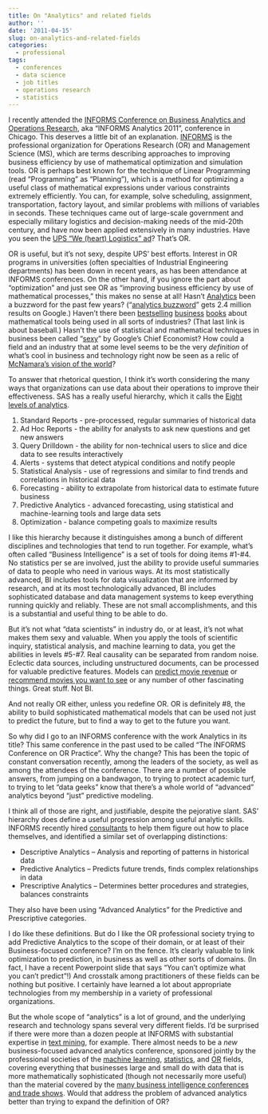 ```yaml
---
title: On "Analytics" and related fields
author: ''
date: '2011-04-15'
slug: on-analytics-and-related-fields
categories:
  - professional
tags:
  - conferences
  - data science
  - job titles
  - operations research
  - statistics
---
```


I recently attended the <a href="http://meetings2.informs.org/Analytics2011/" target="_blank" rel="noopener">INFORMS Conference on Business Analytics and Operations Research</a>, aka "INFORMS Analytics 2011", conference in Chicago. This deserves a little bit of an explanation. <a href="http://www.informs.org/" target="_blank" rel="noopener">INFORMS</a> is the professional organization for Operations Research (OR) and Management Science (MS), which are terms describing approaches to improving business efficiency by use of mathematical optimization and simulation tools. OR is perhaps best known for the technique of Linear Programming (read "Programming" as "Planning"), which is a method for optimizing a useful class of mathematical expressions under various constraints extremely efficiently. You can, for example, solve scheduling, assignment, transportation, factory layout, and similar problems with millions of variables in seconds. These techniques came out of large-scale government and especially military logistics and decision-making needs of the mid-20th century, and have now been applied extensively in many industries. Have you seen the <a href="http://www.youtube.com/watch?v=mRAHa_Po0Kg" target="_blank" rel="noopener">UPS "We (heart) Logistics" ad</a>? That's OR.

OR is useful, but it's not sexy, despite UPS' best efforts. Interest in OR programs in universities (often specialties of Industrial Engineering departments) has been down in recent years, as has been attendance at INFORMS conferences. On the other hand, if you ignore the part about "optimization" and just see OR as "improving business efficiency by use of mathematical processes," this makes no sense at all! Hasn't <a href="http://ngrams.googlelabs.com/graph?content=analytics%2Coperations+research&amp;year_start=1988&amp;year_end=2008&amp;corpus=0&amp;smoothing=3" target="_blank" rel="noopener">Analytics</a> been a buzzword for the past few years? ("<a href="http://www.google.com/search?q=analytics+buzzword" target="_blank" rel="noopener">analytics buzzword</a>" gets 2.4 million results on Google.) Haven't there been <a href="http://www.amazon.com/Super-Crunchers-Thinking-Numbers-Smart/dp/0553805401" target="_blank" rel="noopener">bestselling</a> <a href="http://www.amazon.com/Competing-Analytics-New-Science-Winning/dp/1422103323" target="_blank" rel="noopener">business</a> <a href="http://www.amazon.com/Moneyball-Art-Winning-Unfair-Game/dp/0393324818" target="_blank" rel="noopener">books</a> about mathematical tools being used in all sorts of industries? (That last link is about baseball.) Hasn't the use of statistical and mathematical techniques in business been called "<a href="http://www.mckinseyquarterly.com/Hal_Varian_on_how_the_Web_challenges_managers_2286">sexy</a>" by Google's Chief Economist? How could a field and an industry that at some level seems to be the very <em>definition</em> of what's cool in business and technology right now be seen as a relic of <a href="http://www.imdb.com/title/tt0317910/" target="_blank" rel="noopener">McNamara's vision of the world</a>?

To answer that rhetorical question, I think it's worth considering the many ways that organizations can use data about their operations to improve their effectiveness. SAS has a really useful hierarchy, which it calls the <a href="http://www.sas.com/news/sascom/2008q4/column_8levels.html" target="_blank" rel="noopener">Eight levels of analytics</a>.
<ol>
 	<li>Standard Reports - pre-processed, regular summaries of historical data</li>
 	<li>Ad Hoc Reports - the ability for analysts to ask new questions and get new answers</li>
 	<li>Query Drilldown - the ability for non-technical users to slice and dice data to see results interactively</li>
 	<li>Alerts - systems that detect atypical conditions and notify people</li>
 	<li>Statistical Analysis - use of regressions and similar to find trends and correlations in historical data</li>
 	<li>Forecasting - ability to extrapolate from historical data to estimate future business</li>
 	<li>Predictive Analytics - advanced forecasting, using statistical and machine-learning tools and large data sets</li>
 	<li>Optimization - balance competing goals to maximize results</li>
</ol>
I like this hierarchy because it distinguishes among a bunch of different disciplines and technologies that tend to run together. For example, what's often called "Business Intelligence" is a set of tools for doing items #1-#4. No statistics per se are involved, just the ability to provide useful summaries of data to people who need in various ways. At its most statistically advanced, BI includes tools for data visualization that are informed by research, and at its most technologically advanced, BI includes sophisticated database and data management systems to keep everything running quickly and reliably. These are not small accomplishments, and this is a substantial and useful thing to be able to do.

But it's not what "data scientists" in industry do, or at least, it's not what makes them sexy and valuable. When you apply the tools of scientific inquiry, statistical analysis, and machine learning to data, you get the abilities in levels #5-#7. Real causality can be separated from random noise. Eclectic data sources, including unstructured documents, can be processed for valuable predictive features. Models can <a href="http://www.gladwell.com/2006/2006_10_16_a_formula.html" target="_blank" rel="noopener">predict movie revenue</a> or <a href="http://www.netflixprize.com/" target="_blank" rel="noopener">recommend movies you want to see</a> or any number of other fascinating things. Great stuff. Not BI.

And not really OR either, unless you redefine OR. OR is definitely #8, the ability to build sophisticated mathematical models that can be used not just to predict the future, but to find a way to get to the future you want.

So why did I go to an INFORMS conference with the work Analytics in its title? This same conference in the past used to be called "The INFORMS Conference on OR Practice". Why the change? This has been the topic of constant conversation recently, among the leaders of the society, as well as among the attendees of the conference. There are a number of possible answers, from jumping on a bandwagon, to trying to protect academic turf, to trying to let "data geeks" know that there's a whole world of "advanced" analytics beyond "just" predictive modeling.

I think all of those are right, and justifiable, despite the pejorative slant. SAS' hierarchy does define a useful progression among useful analytic skills. INFORMS recently hired <a href="http://www.us.capgemini.com/" target="_blank" rel="noopener">consultants</a> to help them figure out how to place themselves, and identified a similar set of overlapping distinctions:
<ul>
 	<li>Descriptive Analytics -- Analysis and reporting of patterns in historical data</li>
 	<li>Predictive Analytics -- Predicts future trends, finds complex relationships in data</li>
 	<li>Prescriptive Analytics -- Determines better procedures and strategies, balances constraints</li>
</ul>
They also have been using "Advanced Analytics" for the Predictive and Prescriptive categories.

I do like these definitions. But do I like the OR professional society trying to add Predictive Analytics to the scope of their domain, or at least of their Business-focused conference? I'm on the fence. It's clearly valuable to link optimization to prediction, in business as well as other sorts of domains. (In fact, I have a recent Powerpoint slide that says "You can't optimize what you can't predict"!) And crosstalk among practitioners of these fields can be nothing but positive. I certainly have learned a lot about appropriate technologies from my membership in a variety of professional organizations.

But the whole scope of "analytics" is a lot of ground, and the underlying research and technology spans several very different fields. I'd be surprised if there were more than a dozen people at INFORMS with substantial expertise in <a href="http://en.wikipedia.org/wiki/Text_mining" target="_blank" rel="noopener">text mining</a>, for example. There almost needs to be a <em>new</em> business-focused advanced analytics conference, sponsored jointly by the professional societies of the <a href="http://www.machinelearning.org/" target="_blank" rel="noopener">machine learning</a>, <a href="http://www.amstat.org/" target="_blank" rel="noopener">statistics</a>, and <a href="http://www.informs.org/" target="_blank" rel="noopener">OR</a> fields, covering everything that businesses large and small do with data that is more mathematically sophisticated (though not necessarily more useful) than the material covered by the <a href="http://www.google.com/search?q=business+intelligence+conferences" target="_blank" rel="noopener">many business intelligence conferences and trade shows</a>. Would that address the problem of advanced analytics better than trying to expand the definition of OR?

